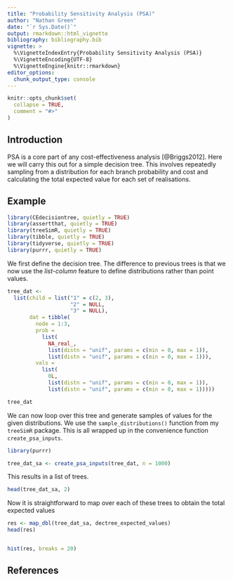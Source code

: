```yaml
---
title: "Probability Sensitivity Analysis (PSA)"
author: "Nathan Green"
date: "`r Sys.Date()`"
output: rmarkdown::html_vignette
bibliography: bibliography.bib
vignette: >
  %\VignetteIndexEntry{Probability Sensitivity Analysis (PSA)}
  %\VignetteEncoding{UTF-8}
  %\VignetteEngine{knitr::rmarkdown}
editor_options: 
  chunk_output_type: console
---
```


```r
knitr::opts_chunk$set(
  collapse = TRUE,
  comment = "#>"
)
```

## Introduction

PSA is a core part of any cost-effectiveness analysis [@Briggs2012].
Here we will carry this out for a simple decision tree.
This involves repeatedly sampling from a distribution for each branch probability and cost and calculating the total expected value for each set of realisations.

## Example

```r
library(CEdecisiontree, quietly = TRUE)
library(assertthat, quietly = TRUE)
library(treeSimR, quietly = TRUE)
library(tibble, quietly = TRUE)
library(tidyverse, quietly = TRUE)
library(purrr, quietly = TRUE)
```

We first define the decision tree.
The difference to previous trees is that we now use the _list-column_ feature to define distributions rather than point values.

```r
tree_dat <-
  list(child = list("1" = c(2, 3),
                    "2" = NULL,
                    "3" = NULL),
       dat = tibble(
         node = 1:3,
         prob =
           list(
             NA_real_,
             list(distn = "unif", params = c(min = 0, max = 1)),
             list(distn = "unif", params = c(min = 0, max = 1))),
         vals =
           list(
             0L,
             list(distn = "unif", params = c(min = 0, max = 1)),
             list(distn = "unif", params = c(min = 0, max = 1)))))

tree_dat
```

We can now loop over this tree and generate samples of values for the given distributions.
We use the `sample_distributions()` function from my `treeSimR` package.
This is all wrapped up in the convenience function `create_psa_inputs`.

```r
library(purrr)

tree_dat_sa <- create_psa_inputs(tree_dat, n = 1000)
```

This results in a list of trees.
```r
head(tree_dat_sa, 2)
```

Now it is straightforward to map over each of these trees to obtain the total expected values

```r
res <- map_dbl(tree_dat_sa, dectree_expected_values)
head(res)


hist(res, breaks = 20)
```


## References
